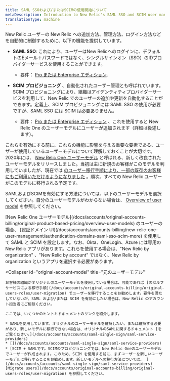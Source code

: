 ```yaml
---
title: SAML SSOおよび/またはSCIMの使用開始について
metaDescription: Introduction to New Relic's SAML SSO and SCIM user management options.
translationType: machine
---
```


New Relic ユーザーの New Relic への追加方法、管理方法、ログイン方法などを自動的に制御するために、以下の機能を提供しています。

* **SAML SSO**: これにより、ユーザーはNew Relicへのログインに、デフォルトのEメール＋パスワードではなく、シングルサインオン（SSO）のIDプロバイダーサービスを使用することができます。

  * 要件： [Pro または Enterprise エディション](https://newrelic.com/pricing).

* **SCIM プロビジョニング** 、自動化されたユーザー管理とも呼ばれています。SCIM プロビジョニングにより、組織はアイデンティティプロバイダーサービスを利用して、New Relic でのユーザーの追加や更新を自動化することができます。定義上、SCIM プロビジョニングには SAML SSO の使用が必要ですが、SAML SSO には SCIM は必要ありません。

  * 要件： [Pro または Enterprise エディション](https://newrelic.com/pricing) 、これを使用すると New Relic One のユーザーモデルにユーザーが追加されます（詳細は後述します）。

これらを有効にする前に、これらの機能に影響を与える重要な要素である、ユーザーが使用しているユーザーモデルについて理解しておくことが大切です。2020年には、 [New Relic One ユーザーモデル](/docs/accounts/original-accounts-billing/original-users-roles/overview-user-models) と呼ばれる、新しく改良されたユーザーモデルをリリースしました。当初は主に新規のお客様がこのモデルを利用していましたが、現在では [のユーザー移行手順により、一部の既存のお客様にもご利用いただけるようになりました](/docs/accounts/original-accounts-billing/original-users-roles/user-migration/) 。順次、すべての New Relic ユーザーがこのモデルに移行される予定です。

SAMLおよびSCIMを有効にする方法については、以下のユーザーモデルを選択してください。自分のユーザーモデルがわからない場合は、 [Overview of user model](/docs/accounts/original-accounts-billing/original-product-based-pricing/overview-user-models) を参照してください。

<CollapserGroup>
  <Collapser
    id="new-account-model"
    title="New Relic Oneユーザーモデル"
  >
    [New Relic One ユーザーモデル](/docs/accounts/original-accounts-billing/original-product-based-pricing/overview-user-models) のユーザーの場合、 [認証ドメイン UI](/docs/accounts/accounts-billing/new-relic-one-user-management/authentication-domains-saml-sso-scim-more) を使用して SAML と SCIM を設定します。なお、Okta、OneLogin、Azure には専用の New Relic アプリがあります。これらを使用する場合は、"New Relic by organization" 、"New Relic by account" ではなく、New Relic by organization というアプリを選択する必要があります。
  </Collapser>

  <Collapser
    id="original-account-model"
    title="元のユーザーモデル"
  >
    お客様の組織がオリジナルのユーザーモデルを使用している場合は、可能であれば [のセルフサービスによる移行手順](/docs/accounts/original-accounts-billing/original-users-roles/user-migration) でユーザーを移行することをお勧めします。要件を満たしていないが、SAML および/または SCIM を有効にしたい場合は、New Relic のアカウント担当者にご相談ください。

    ここでは、いくつかのヒントとドキュメントのリンクを紹介します。

    * SAMLを使用しています。オリジナルのユーザーモデルを維持したい、または維持する必要があり、新しいモデルに移行できない場合は、オリジナルのSAMLに関するドキュメント [をご覧ください。](/docs/accounts/accounts/saml-single-sign/saml-service-providers)
    * [](/docs/accounts/accounts/saml-single-sign/saml-service-providers)
    * [SCIM + SAMLです。SCIMのプロビジョニングでは、New Relic Oneのユーザーモデルでユーザーが作成されます。このため、SCIM を使用する前に、まずユーザーを新しいユーザーモデルに移行することをお勧めします。新しいモデルへの移行方法については、 ](/docs/accounts/accounts/saml-single-sign/saml-service-providers)[Migrate users](/docs/accounts/original-accounts-billing/original-users-roles/user-migration) を参照してください。
  </Collapser>
</CollapserGroup>
